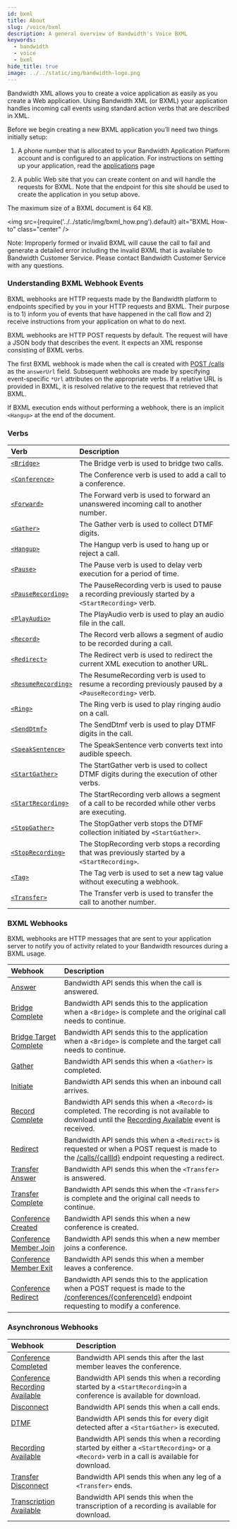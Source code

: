 ```yaml
---
id: bxml
title: About
slug: /voice/bxml
description: A general overview of Bandwidth's Voice BXML
keywords:
  - bandwidth
  - voice
  - bxml
hide_title: true
image: ../../static/img/bandwidth-logo.png
---
```


Bandwidth XML allows you to create a voice application as easily as you create a Web application. Using Bandwidth XML (or BXML) your application handles incoming call events using standard action verbs that are described in XML.

Before we begin creating a new BXML application you’ll need two things initially setup:

  1. A phone number that is allocated to your Bandwidth Application Platform account and is configured to an application. For instructions on setting up your application, read the [applications](/docs/account/applications) page

  2. A public Web site that you can create content on and will handle the requests for BXML. Note that the endpoint for this site should be used to create the application in you setup above.

The maximum size of a BXML document is 64 KB.

  <img
    src={require('../../static/img/bxml_how.png').default}
    alt="BXML How-to"
    class="center"
  />

Note: Improperly formed or invalid BXML will cause the call to fail and generate a detailed error including the invalid BXML that is available to Bandwidth Customer Service.  Please contact Bandwidth Customer Service with any questions.

###  Understanding BXML Webhook Events

BXML webhooks are HTTP requests made by the Bandwidth platform to endpoints specified by you in your HTTP requests and BXML. Their purpose
is to 1) inform you of events that have happened in the call flow and 2) receive instructions from your
application on what to do next.

BXML webhooks are HTTP POST requests by default.  The request will have a JSON body that describes the event.  It
expects an XML response consisting of BXML verbs.

The first BXML webhook is made when the call is created with [POST /calls](/voice-api-reference#operation/createCall) as
the `answerUrl` field.  Subsequent webhooks are made by specifying event-specific `*Url` attributes on the appropriate verbs.  If a
relative URL is provided in BXML, it is resolved relative to the request that retrieved that BXML.

If BXML execution ends without performing a webhook, there is an implicit `<Hangup>` at the end of the document.

### Verbs

| Verb                                            | Description                                                                                           |
|:------------------------------------------------|:------------------------------------------------------------------------------------------------------|
| [`<Bridge>`](/docs/voice/bxml/bridge)                   | The Bridge verb is used to bridge two calls.                                                          |
| [`<Conference>`](/docs/voice/bxml/conference)           | The Conference verb is used to add a call to a conference.                                            |
| [`<Forward>`](/docs/voice/bxml/forward)                 | The Forward verb is used to forward an unanswered incoming call to another number.                    |
| [`<Gather>`](/docs/voice/bxml/gather)                   | The Gather verb is used to collect DTMF digits.                                                       |
| [`<Hangup>`](/docs/voice/bxml/hangup)                   | The Hangup verb is used to hang up or reject a call.                                                  |
| [`<Pause>`](/docs/voice/bxml/pause)                     | The Pause verb is used to delay verb execution for a period of time.                                  |
| [`<PauseRecording>`](/docs/voice/bxml/pauseRecording)   | The PauseRecording verb is used to pause a recording previously started by a `<StartRecording>` verb. |
| [`<PlayAudio>`](/docs/voice/bxml/playAudio)             | The PlayAudio verb is used to play an audio file in the call.                                         |
| [`<Record>`](/docs/voice/bxml/record)                   | The Record verb allows a segment of audio to be recorded during a call.                               |
| [`<Redirect>`](/docs/voice/bxml/redirect)               | The Redirect verb is used to redirect the current XML execution to another URL.                       |
| [`<ResumeRecording>`](/docs/voice/bxml/resumeRecording) | The ResumeRecording verb is used to resume a recording previously paused by a `<PauseRecording>` verb.|
| [`<Ring>`](/docs/voice/bxml/ring)                       | The Ring verb is used to play ringing audio on a call.                                                |
| [`<SendDtmf>`](/docs/voice/bxml/sendDtmf)               | The SendDtmf verb is used to play DTMF digits in the call.                                            |
| [`<SpeakSentence>`](/docs/voice/bxml/speakSentence)     | The SpeakSentence verb converts text into audible speech.                                             |
| [`<StartGather>`](/docs/voice/bxml/startGather)         | The StartGather verb is used to collect DTMF digits during the execution of other verbs. |
| [`<StartRecording>`](/docs/voice/bxml/startRecording)   | The StartRecording verb allows a segment of a call to be recorded while other verbs are executing.    |
| [`<StopGather>`](/docs/voice/bxml/stopGather)           | The StopGather verb stops the DTMF collection initiated by `<StartGather>`. |
| [`<StopRecording>`](/docs/voice/bxml/stopRecording)     | The StopRecording verb stops a recording that was previously started by a `<StartRecording>`.         |
| [`<Tag>`](/docs/voice/bxml/tag)                         | The Tag verb is used to set a new tag value without executing a webhook. |
| [`<Transfer>`](/docs/voice/bxml/transfer)               | The Transfer verb is used to transfer the call to another number.                                     |

### BXML Webhooks

BXML webhooks are HTTP messages that are sent to your application server to notify you of activity related to your Bandwidth resources during a BXML usage.

| Webhook                                                    | Description                                                                                                                                                                                |
|:------------------------------------------------------------|:-------------------------------------------------------------------------------------------------------------------------------------------------------------------------------------------|
| [Answer](/docs/voice/webhooks/answer)                               | Bandwidth API sends this when the call is answered.                                                                                                                                        |
| [Bridge Complete](/docs/voice/webhooks/bridgeComplete)              | Bandwidth API sends this to the application when a `<Bridge>` is complete and the original call needs to continue.                                                                         |
| [Bridge Target Complete](/docs/voice/webhooks/bridgeTargetComplete) | Bandwidth API sends this to the application when a `<Bridge>` is complete and the target call needs to continue.                                                                           |
| [Gather](/docs/voice/webhooks/gather)                               | Bandwidth API sends this when a `<Gather>` is completed.                                                                                                                                   |
| [Initiate](/docs/voice/webhooks/initiate)                           | Bandwidth API sends this when an inbound call arrives.                                                                                                                                     |
| [Record Complete](/docs/voice/webhooks/recordComplete)              | Bandwidth API sends this when a `<Record>` is completed. The recording is not available to download until the [Recording Available](/docs/voice/webhooks/recordingAvailable) event is received.    |
| [Redirect](/docs/voice/webhooks/redirect)                           | Bandwidth API sends this when a `<Redirect>` is requested or when a POST request is made to the [/calls/{callId}](/voice-api-reference#operation/modifyCall) endpoint requesting a redirect.     |
| [Transfer Answer](/docs/voice/webhooks/transferAnswer)              | Bandwidth API sends this when the `<Transfer>` is answered.                                                                                                                                  |
| [Transfer Complete](/docs/voice/webhooks/transferComplete)          | Bandwidth API sends this when the `<Transfer>` is complete and the original call needs to continue.                                                                                        |
| [Conference Created](/docs/voice/webhooks/conferenceCreated)        | Bandwidth API sends this when a new conference is created.                                                                                                                                 |
| [Conference Member Join](/docs/voice/webhooks/conferenceMemberJoin) | Bandwidth API sends this when a new member joins a conference.                                                                                                                             |
| [Conference Member Exit](/docs/voice/webhooks/conferenceMemberExit) | Bandwidth API sends this when a member leaves a conference.                                                                                                                                |
| [Conference Redirect](/docs/voice/webhooks/conferenceRedirect)      | Bandwidth API sends this to the application when a POST request is made to the [/conferences/{conferenceId}](/voice-api-reference#operation/modifyConference) endpoint requesting to modify a conference. |

### Asynchronous Webhooks
| Webhook                                                       | Description                                                                                                                      |
|:---------------------------------------------------------------|:---------------------------------------------------------------------------------------------------------------------------------|
| [Conference Completed](/docs/voice/webhooks/conferenceCompleted)       | Bandwidth API sends this after the last member leaves the conference. |
| [Conference Recording Available](/docs/voice/webhooks/conferenceRecordingAvailable) | Bandwidth API sends this when a recording started by a `<StartRecording>`in a conference is available for download. |
| [Disconnect](/docs/voice/webhooks/disconnect)                          | Bandwidth API sends this when a call ends. |
| [DTMF](/docs/voice/webhooks/dtmf)                                      | Bandwidth API sends this for every digit detected after a `<StartGather>` is executed. |
| [Recording Available](/docs/voice/webhooks/recordingAvailable)         | Bandwidth API sends this when a recording started by either a `<StartRecording>` or a `<Record>` verb in a call is available for download. |
| [Transfer Disconnect](/docs/voice/webhooks/transferDisconnect)         | Bandwidth API sends this when any leg of a `<Transfer>` ends.                                                                    |
| [Transcription Available](/docs/voice/webhooks/transcriptionAvailable) | Bandwidth API sends this when the transcription of a recording is available for download.                                        |
